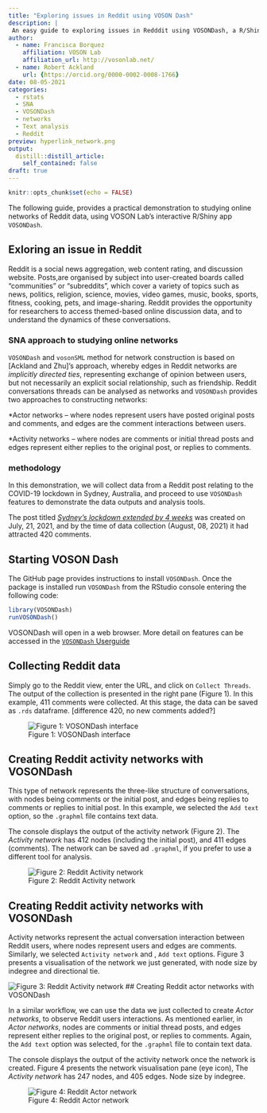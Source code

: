 ```yaml
---
title: "Exploring issues in Reddit using VOSON Dash"
description: |
 An easy guide to exploring issues in Redddit using VOSONDash, a R/Shiny dashobard app developed at the VOSON Lab, and constructing networks for analysis.
author:
  - name: Francisca Borquez
    affiliation: VOSON Lab
    affiliation_url: http://vosonlab.net/
  - name: Robert Ackland
    url: {https://orcid.org/0000-0002-0008-1766}
date: 08-05-2021
categories:
  - rstats
  - SNA  
  - VOSONDash
  - networks
  - Text analysis
  - Reddit
preview: hyperlink_network.png
output:
  distill::distill_article:
    self_contained: false
draft: true
---
```


```r
knitr::opts_chunk$set(echo = FALSE)
```
The following guide, provides a practical demonstration to studying online networks of Reddit data, using VOSON Lab's interactive R/Shiny app `VOSONDash`.

 
## Exloring an issue in Reddit

Reddit is a social news aggregation, web content rating, and discussion website. Posts,are organised by subject into user-created boards called "communities" or "subreddits", which cover a variety of topics such as news, politics, religion, science, movies, video games, music, books, sports, fitness, cooking, pets, and image-sharing. Reddit provides the opportunity for researchers to access themed-based online discussion data, and to understand the dynamics of these conversations. 

### SNA approach to studying online networks

`VOSONDash` and `vosonSML` method for network construction is based on [Ackland and Zhu]'s approach, whereby edges in Reddit networks are *implicitly directed ties*, representing exchange of opinion between users, but not necessarily an explicit social relationship, such as friendship. Reddit conversations threads can be analysed as networks and `VOSONDash` provides two approaches to constructing networks:

*Actor networks -- where nodes represent users have posted original posts and comments, and edges are the comment interactions between users.

*Activity networks -- where nodes are comments or initial thread posts and edges represent either replies to the original post, or replies to comments.

### methodology
In this demonstration, we will collect data from a Reddit post relating to the COVID-19 lockdown in Sydney, Australia, and proceed to use `VOSONDash` features to demonstrate the data outputs and analysis tools.

The post titled [*Sydney’s lockdown extended by 4 weeks*](https://www.reddit.com/r/australia/comments/osjreh/sydneys_lockdown_extended_by_4_weeks/) was created on July, 21, 2021, and by the time of data collection (August, 08, 2021) it had attracted 420 comments.


## Starting VOSON Dash

The GitHub page provides instructions to install `VOSONDash`. Once the package is installed run `VOSONDash` from the RStudio console entering the following code:

```r
library(VOSONDash)
runVOSONDash()
```

VOSONDash will open in a web browser. More detail on features can be accessed in the [`VOSONDash` Userguide](https://vosonlab.github.io/VOSONDashDocs/)


## Collecting Reddit data
Simply go to the Reddit view, enter the URL, and click on `Collect Threads`. The output of the collection is presented in the right pane (Figure 1). In this example, 411 comments were collected. At this stage, the data can be saved as `.rds` dataframe.
[difference 420, no new comments added?]

![Figure 1: VOSONDash interface](Interface.png)

## Creating Reddit activity networks with VOSONDash 

This type of network represents the three-like structure of conversations, with nodes being comments or the initial post, and edges being replies to comments or replies to initial post. In this example, we selected the `Add text` option, so the `.graphml` file contains text data.

The console displays the output of the activity network (Figure 2). The *Activity network* has 412 nodes (including the initial post), and 411 edges (comments). The network can be saved ad `.graphml`, if you prefer to use a different tool for analysis. 

![Figure 2: Reddit Activity network](Collection.png)

## Creating Reddit activity networks with VOSONDash 

Activity networks represent the actual conversation interaction between Reddit users, where nodes represent users and edges are comments. Similarly, we selected `Activity network` and , `Add text` options. Figure 3 presents a visualisation of the network we just generated, with node size by indegree and directional tie.

![Figure 3: Reddit Activity network](Activity_network.png)
## Creating Reddit actor networks with VOSONDash

In a similar workflow, we can use the data we just collected to create *Actor networks*, to observe Reddit users interactions. As mentioned earlier, in *Actor networks*, nodes are comments or initial thread posts, and edges represent either replies to the original post, or replies to comments. Again, the `Add text` option was selected, for the `.graphml` file to contain text data.

The console displays the output of the activity network once the network is created. Figure 4 presents the network visualisation pane (eye icon), The *Activity network* has 247 nodes, and 405 edges. Node size by indegree.

![Figure 4: Reddit Actor network](Actor_network.png)




